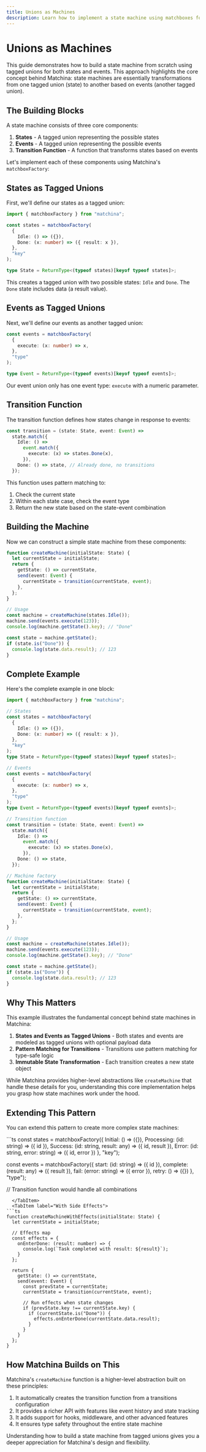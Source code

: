 ```yaml
---
title: Unions as Machines
description: Learn how to implement a state machine using matchboxes for states and events
---
```



# Unions as Machines

This guide demonstrates how to build a state machine from scratch using tagged unions for both states and events. This approach highlights the core concept behind Matchina: state machines are essentially transformations from one tagged union (state) to another based on events (another tagged union).

## The Building Blocks

A state machine consists of three core components:

1. **States** - A tagged union representing the possible states
2. **Events** - A tagged union representing the possible events
3. **Transition Function** - A function that transforms states based on events

Let's implement each of these components using Matchina's `matchboxFactory`:

## States as Tagged Unions

First, we'll define our states as a tagged union:

```ts
import { matchboxFactory } from "matchina";

const states = matchboxFactory(
  {
    Idle: () => ({}),
    Done: (x: number) => ({ result: x }),
  },
  "key"
);

type State = ReturnType<(typeof states)[keyof typeof states]>;
```

This creates a tagged union with two possible states: `Idle` and `Done`. The `Done` state includes data (a result value).

## Events as Tagged Unions

Next, we'll define our events as another tagged union:

```ts
const events = matchboxFactory(
  {
    execute: (x: number) => x,
  },
  "type"
);

type Event = ReturnType<(typeof events)[keyof typeof events]>;
```

Our event union only has one event type: `execute` with a numeric parameter.

## Transition Function

The transition function defines how states change in response to events:

```ts
const transition = (state: State, event: Event) =>
  state.match({
    Idle: () =>
      event.match({
        execute: (x) => states.Done(x),
      }),
    Done: () => state, // Already done, no transitions
  });
```

This function uses pattern matching to:

1. Check the current state
2. Within each state case, check the event type
3. Return the new state based on the state-event combination

## Building the Machine

Now we can construct a simple state machine from these components:

```ts
function createMachine(initialState: State) {
  let currentState = initialState;
  return {
    getState: () => currentState,
    send(event: Event) {
      currentState = transition(currentState, event);
    },
  };
}

// Usage
const machine = createMachine(states.Idle());
machine.send(events.execute(123));
console.log(machine.getState().key); // "Done"

const state = machine.getState();
if (state.is("Done")) {
  console.log(state.data.result); // 123
}
```

## Complete Example

Here's the complete example in one block:

```ts
import { matchboxFactory } from "matchina";

// States
const states = matchboxFactory(
  {
    Idle: () => ({}),
    Done: (x: number) => ({ result: x }),
  },
  "key"
);
type State = ReturnType<(typeof states)[keyof typeof states]>;

// Events
const events = matchboxFactory(
  {
    execute: (x: number) => x,
  },
  "type"
);
type Event = ReturnType<(typeof events)[keyof typeof events]>;

// Transition function
const transition = (state: State, event: Event) =>
  state.match({
    Idle: () =>
      event.match({
        execute: (x) => states.Done(x),
      }),
    Done: () => state,
  });

// Machine factory
function createMachine(initialState: State) {
  let currentState = initialState;
  return {
    getState: () => currentState,
    send(event: Event) {
      currentState = transition(currentState, event);
    },
  };
}

// Usage
const machine = createMachine(states.Idle());
machine.send(events.execute(123));
console.log(machine.getState().key); // "Done"

const state = machine.getState();
if (state.is("Done")) {
  console.log(state.data.result); // 123
}
```

## Why This Matters

This example illustrates the fundamental concept behind state machines in Matchina:

1. **States and Events as Tagged Unions** - Both states and events are modeled as tagged unions with optional payload data
2. **Pattern Matching for Transitions** - Transitions use pattern matching for type-safe logic
3. **Immutable State Transformation** - Each transition creates a new state object

While Matchina provides higher-level abstractions like `createMachine` that handle these details for you, understanding this core implementation helps you grasp how state machines work under the hood.

## Extending This Pattern

You can extend this pattern to create more complex state machines:

<Tabs>
  <TabItem label="Multi-State Workflow">
```ts
const states = matchboxFactory({
  Initial: () => ({}),
  Processing: (id: string) => ({ id }),
  Success: (id: string, result: any) => ({ id, result }),
  Error: (id: string, error: string) => ({ id, error })
}, "key");

const events = matchboxFactory({
start: (id: string) => ({ id }),
complete: (result: any) => ({ result }),
fail: (error: string) => ({ error }),
retry: () => ({})
}, "type");

// Transition function would handle all combinations

````
  </TabItem>
  <TabItem label="With Side Effects">
```ts
function createMachineWithEffects(initialState: State) {
  let currentState = initialState;

  // Effects map
  const effects = {
    onEnterDone: (result: number) => {
      console.log(`Task completed with result: ${result}`);
    }
  };

  return {
    getState: () => currentState,
    send(event: Event) {
      const prevState = currentState;
      currentState = transition(currentState, event);

      // Run effects when state changes
      if (prevState.key !== currentState.key) {
        if (currentState.is("Done")) {
          effects.onEnterDone(currentState.data.result);
        }
      }
    }
  };
}
````

  </TabItem>
</Tabs>

## How Matchina Builds on This

Matchina's `createMachine` function is a higher-level abstraction built on these principles:

1. It automatically creates the transition function from a transitions configuration
2. It provides a richer API with features like event history and state tracking
3. It adds support for hooks, middleware, and other advanced features
4. It ensures type safety throughout the entire state machine

Understanding how to build a state machine from tagged unions gives you a deeper appreciation for Matchina's design and flexibility.
